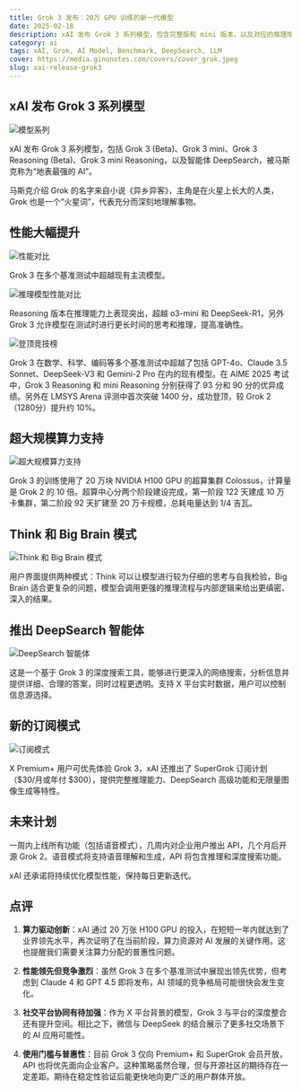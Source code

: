 ```yaml
---
title: Grok 3 发布：20万 GPU 训练的新一代模型
date: 2025-02-18
description: xAI 发布 Grok 3 系列模型，包含完整版和 mini 版本，以及对应的推理增强版本。模型采用 20 万张 H100 GPU 训练，在 LMSYS Arena 首次突破 1400 分。文章总结了发布会重要信息，包括性能数据、核心功能、商业策略，并对产品定位和行业影响进行简要点评。
category: ai
tags: xAI, Grok, AI Model, Benchmark, DeepSearch, LLM
cover: https://media.ginonotes.com/covers/cover_grok.jpeg
slug: xai-release-grok3
---
```


## xAI 发布 Grok 3 系列模型

![模型系列](https://media.ginonotes.com/images/20250218_xai_release_grok3/release-start.jpeg)

xAI 发布 Grok 3 系列模型，包括 Grok 3 (Beta)、Grok 3 mini、Grok 3 Reasoning (Beta)、Grok 3 mini Reasoning，以及智能体 DeepSearch，被马斯克称为“地表最强的 AI”。

马斯克介绍 Grok 的名字来自小说《异乡异客》，主角是在火星上长大的人类，Grok 也是一个“火星词”，代表充分而深刻地理解事物。

## 性能大幅提升

![性能对比](https://media.ginonotes.com/images/20250218_xai_release_grok3/xai-benchmarks.webp)

Grok 3 在多个基准测试中超越现有主流模型。

![推理模型性能对比](https://media.ginonotes.com/images/20250218_xai_release_grok3/xai-benchmarks2.webp)

Reasoning 版本在推理能力上表现突出，超越 o3-mini 和 DeepSeek-R1，另外 Grok 3 允许模型在测试时进行更长时间的思考和推理，提高准确性。


![登顶竞技榜](https://media.ginonotes.com/images/20250218_xai_release_grok3/lmarena-level.jpeg)

Grok 3 在数学、科学、编码等多个基准测试中超越了包括 GPT-4o、Claude 3.5 Sonnet、DeepSeek-V3 和 Gemini-2 Pro 在内的现有模型。在 AIME 2025 考试中，Grok 3 Reasoning 和 mini Reasoning 分别获得了 93 分和 90 分的优异成绩。另外在 LMSYS Arena 评测中首次突破 1400 分，成功登顶，较 Grok 2（1280分）提升约 10%。

## 超大规模算力支持

![超大规模算力支持](https://media.ginonotes.com/images/20250218_xai_release_grok3/cluster.webp)

Grok 3 的训练使用了 20 万块 NVIDIA H100 GPU 的超算集群 Colossus，计算量是 Grok 2 的 10 倍。超算中心分两个阶段建设完成，第一阶段 122 天建成 10 万卡集群，第二阶段 92 天扩建至 20 万卡规模，总耗电量达到 1/4 吉瓦。

## Think 和 Big Brain 模式

![Think 和 Big Brain 模式](https://media.ginonotes.com/images/20250218_xai_release_grok3/think-big-brain.webp)

用户界面提供两种模式：Think 可以让模型进行较为仔细的思考与自我检验，Big Brain 适合更复杂的问题，模型会调用更强的推理流程与内部逻辑来给出更缜密、深入的结果。

## 推出 DeepSearch 智能体

![DeepSearch 智能体](https://media.ginonotes.com/images/20250218_xai_release_grok3/deepsearch.webp)

这是一个基于 Grok 3 的深度搜索工具，能够进行更深入的网络搜索，分析信息并提供详细、合理的答案，同时过程更透明。支持 X 平台实时数据，用户可以控制信息源选择。

## 新的订阅模式

![订阅模式](https://media.ginonotes.com/images/20250218_xai_release_grok3/subscription.webp)

X Premium+ 用户可优先体验 Grok 3，xAI 还推出了 SuperGrok 订阅计划（$30/月或年付 $300），提供完整推理能力、DeepSearch 高级功能和无限量图像生成等特性。

## 未来计划

一周内上线所有功能（包括语音模式），几周内对企业用户推出 API，几个月后开源 Grok 2。语音模式将支持语音理解和生成，API 将包含推理和深度搜索功能。

xAI 还承诺将持续优化模型性能，保持每日更新迭代。

## 点评

1. **算力驱动创新**：xAI 通过 20 万张 H100 GPU 的投入，在短短一年内就达到了业界领先水平，再次证明了在当前阶段，算力资源对 AI 发展的关键作用。这也提醒我们需要关注算力分配的普惠性问题。

2. **性能领先但竞争激烈**：虽然 Grok 3 在多个基准测试中展现出领先优势，但考虑到 Claude 4 和 GPT 4.5 即将发布，AI 领域的竞争格局可能很快会发生变化。

3. **社交平台协同有待加强**：作为 X 平台背景的模型，Grok 3 与平台的深度整合还有提升空间。相比之下，微信与 DeepSeek 的结合展示了更多社交场景下的 AI 应用可能性。

4. **使用门槛与普惠性**：目前 Grok 3 仅向 Premium+ 和 SuperGrok 会员开放，API 也将优先面向企业客户。这种策略虽然合理，但与开源社区的期待存在一定差距。期待在稳定性验证后能更快地向更广泛的用户群体开放。